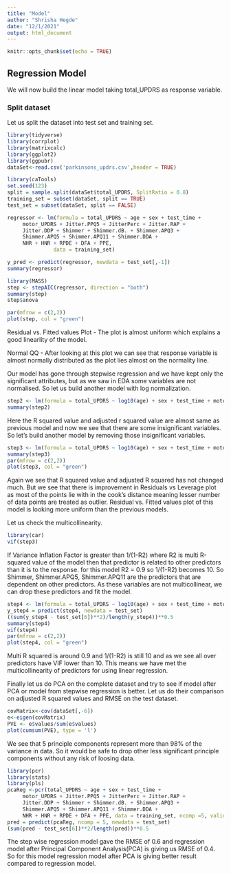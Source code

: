 ---
title: "Model"
author: "Shrisha Hegde"
date: "12/1/2021"
output: html_document
---

```{r setup, include=FALSE}
knitr::opts_chunk$set(echo = TRUE)
```

## Regression Model

We will now build the linear model taking total_UPDRS as response variable.

### Split dataset

Let us split the dataset into test set and training set.
```{r}
library(tidyverse)
library(corrplot)
library(matrixcalc)
library(ggplot2)
library(ggpubr)
dataSet<-read.csv('parkinsons_updrs.csv',header = TRUE)
```

```{r}
library(caTools)
set.seed(123)
split = sample.split(dataSet$total_UPDRS, SplitRatio = 0.8)
training_set = subset(dataSet, split == TRUE)
test_set = subset(dataSet, split == FALSE)
```

```{r}
regressor <- lm(formula = total_UPDRS ~ age + sex + test_time + 
     motor_UPDRS + Jitter.PPQ5 + JitterPerc + Jitter.RAP + 
     Jitter.DDP + Shimmer + Shimmer.dB. + Shimmer.APQ3 + 
     Shimmer.APQ5 + Shimmer.APQ11 + Shimmer.DDA + 
     NHR + HNR + RPDE + DFA + PPE,
               data = training_set)
```

```{r}
y_pred <- predict(regressor, newdata = test_set[,-1])
summary(regressor)
```

```{r}
library(MASS)
step <- stepAIC(regressor, direction = "both")
summary(step)
step$anova
```

```{r}
par(mfrow = c(2,2))
plot(step, col = "green")
```
Residual vs. Fitted values Plot - The plot is almost uniform which explains a good linearlity of the model.

Normal QQ - After looking at this plot we can see that response variable is almost normally distributed as the plot lies almost on the normality line.

Our model has gone through stepwise regression and we have kept only the significant attributes, but as we saw in EDA some variables are not normalised. So let us build another model with log normalization.

```{r}
step2 <- lm(formula = total_UPDRS ~ log10(age) + sex + test_time + motor_UPDRS +log10(JitterPerc) + log10(Jitter.RAP) + log10(Shimmer) + log10(Shimmer.APQ5) + log10(Shimmer.APQ11)  + HNR + RPDE + DFA + PPE, data = training_set)
summary(step2)
```

Here the R squared value and adjusted r squared value are almost same as previous model and now we see that there are some insignificant variables. So let's build another model by removing those insignificant variables.

```{r}
step3 <- lm(formula = total_UPDRS ~ log10(age) + sex + test_time + motor_UPDRS + log10(Jitter.RAP) + log10(Shimmer) + log10(Shimmer.APQ5) + log10(Shimmer.APQ11) + RPDE + DFA + PPE, data = training_set)
summary(step3)
par(mfrow = c(2,2))
plot(step3, col = "green")
```
Again we see that R squared value and adjusted R squared has not changed much. But we see that there is improvement in Residuals vs Leverage plot as most of the points lie with in the cook's distance meaning lesser number of data points are treated as outlier.  Residual vs. Fitted values plot of this model is looking more uniform than the previous models.

Let us check the multicollinearity.
```{r}
library(car)
vif(step3)
```
If Variance Inflation Factor is greater than 1/(1-R2) where R2 is multi R-squared value of the model then that predictor is related to other predictors than it is to the response. for this model R2 = 0.9 so 1/(1-R2) becomes 10. So Shimmer, Shimmer.APQ5, Shimmer.APQ11 are the predictors that are dependent on other predictors. As these variables are not multicollinear, we can drop these predictors and fit the model.

```{r}
step4 <- lm(formula = total_UPDRS ~ log10(age) + sex + test_time + motor_UPDRS + log10(Jitter.RAP) + RPDE + DFA + PPE, data = training_set)
y_step4 = predict(step4, newdata = test_set)
((sum(y_step4 - test_set[6])**2)/length(y_step4))**0.5
summary(step4)
vif(step4)
par(mfrow = c(2,2))
plot(step4, col = "green")
```

Multi R squared is around 0.9 and 1/(1-R2) is still 10 and as we see all over predictors have VIF lower than 10. This means we have met the multicollinearity of predictors for using linear regression.

Finally let us do PCA on the complete dataset and try to see if model after PCA or model from stepwise regression is better. Let us do their comparison on adjusted R squared values and RMSE on the test dataset.

```{r}
covMatrix<-cov(dataSet[,-6])
e<-eigen(covMatrix)
PVE <- e$values/sum(e$values)
plot(cumsum(PVE), type = 'l')
```
We see that 5 principle components represent more than 98% of the variance in data. So it would be safe to drop other less significant principle components without any risk of loosing data.

```{r}
library(pcr)
library(stats)
library(pls)
pcaReg <-pcr(total_UPDRS ~ age + sex + test_time + 
     motor_UPDRS + Jitter.PPQ5 + JitterPerc + Jitter.RAP + 
     Jitter.DDP + Shimmer + Shimmer.dB. + Shimmer.APQ3 + 
     Shimmer.APQ5 + Shimmer.APQ11 + Shimmer.DDA + 
     NHR + HNR + RPDE + DFA + PPE, data = training_set, ncomp =5, validation='CV')
pred = predict(pcaReg, ncomp = 5, newdata = test_set)
(sum(pred - test_set[6])**2/length(pred))**0.5
```
The step wise regression model gave the RMSE of 0.6 and regression model after Principal Component Analysis(PCA) is giving us RMSE of 0.4. So for this model regression model after PCA is giving better result compared to regression model.